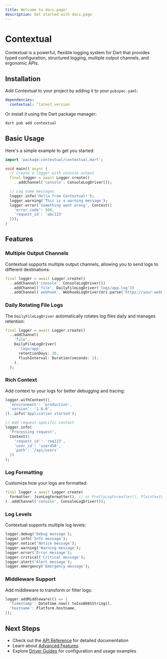```yaml
---
title: Welcome to docs.page!
description: Get started with docs.page
---
```


# Contextual

Contextual is a powerful, flexible logging system for Dart that provides typed configuration, structured logging, multiple output channels, and ergonomic APIs.

## Installation

Add Contextual to your project by adding it to your `pubspec.yaml`:

```yaml
dependencies:
  contextual: ^latest_version
```

Or install it using the Dart package manager:

```bash
dart pub add contextual
```

## Basic Usage

Here's a simple example to get you started:

```dart
import 'package:contextual/contextual.dart';

void main() async {
  // Create a logger with console output
  final logger = await Logger.create()
    ..addChannel('console', ConsoleLogDriver());

  // Log some messages
  logger.info('Hello from Contextual!');
  logger.warning('This is a warning message');
  logger.error('Something went wrong', Context({
    'error_code': 500,
    'request_id': 'abc123'
  }));
}
```

## Features

### Multiple Output Channels

Contextual supports multiple output channels, allowing you to send logs to different destinations:

```dart
final logger = await Logger.create()
  ..addChannel('console', ConsoleLogDriver())
  ..addChannel('file', DailyFileLogDriver('logs/app.log'))
  ..addChannel('webhook', WebhookLogDriver(Uri.parse('https://your-webhook.com')));
```

### Daily Rotating File Logs

The `DailyFileLogDriver` automatically rotates log files daily and manages retention:

```dart
final logger = await Logger.create()
  ..addChannel(
    'file',
    DailyFileLogDriver(
      'logs/app',
      retentionDays: 30,
      flushInterval: Duration(seconds: 1),
    ),
  );
```

### Rich Context

Add context to your logs for better debugging and tracing:

```dart
logger.withContext({
  'environment': 'production',
  'version': '1.0.0',
})..info('Application started');

// Add request-specific context
logger.info(
  'Processing request',
  Context({
    'request_id': 'req123',
    'user_id': 'user456',
    'path': '/api/users'
  })
);
```

### Log Formatting

Customize how your logs are formatted:

```dart
final logger = await Logger.create(
  formatter: JsonLogFormatter(), // or PrettyLogFormatter(), PlainTextLogFormatter()
)..addChannel('console', ConsoleLogDriver());
```

### Log Levels

Contextual supports multiple log levels:

```dart
logger.debug('Debug message');
logger.info('Info message');
logger.notice('Notice message');
logger.warning('Warning message');
logger.error('Error message');
logger.critical('Critical message');
logger.alert('Alert message');
logger.emergency('Emergency message');
```

### Middleware Support

Add middleware to transform or filter logs:

```dart
logger.addMiddleware(() => {
  'timestamp': DateTime.now().toIso8601String(),
  'hostname': Platform.hostname,
});
```

## Next Steps

- Check out the [API Reference](api/overview) for detailed documentation
- Learn about [Advanced Features](advanced/middleware)
- Explore [Driver Guides](drivers/daily-file) for configuration and usage examples
